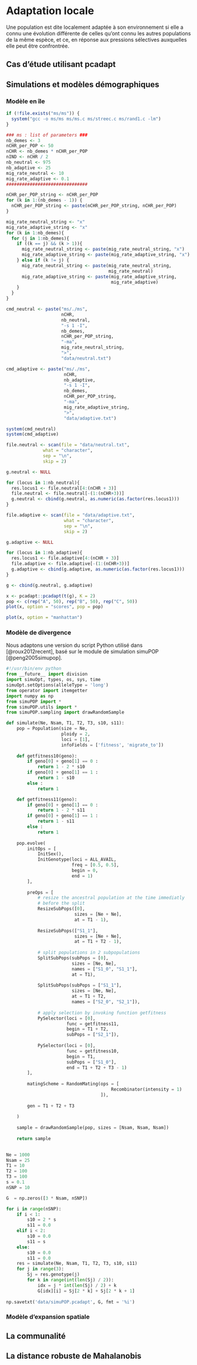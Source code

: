 # Adaptation locale

Une population est dite localement adaptée à son environnement si elle a connu une évolution différente de celles qu'ont connu les autres populations de la même espèce, et ce, en réponse aux pressions sélectives auxquelles elle peut être confrontrée.

## Cas d'étude utilisant pcadapt

## Simulations et modèles démographiques

### Modèle en île

```r
if (!file.exists("ms/ms")) {
  system("gcc -o ms/ms ms/ms.c ms/streec.c ms/rand1.c -lm")
}

### ms : list of parameters ###
nb_demes <- 3
nCHR_per_POP <- 50
nCHR <- nb_demes * nCHR_per_POP
nIND <- nCHR / 2
nb_neutral <- 975
nb_adaptive <- 25
mig_rate_neutral <- 10
mig_rate_adaptive <- 0.1
###############################

nCHR_per_POP_string <- nCHR_per_POP
for (k in 1:(nb_demes - 1)) {
  nCHR_per_POP_string <- paste(nCHR_per_POP_string, nCHR_per_POP)
}

mig_rate_neutral_string <- "x"
mig_rate_adaptive_string <- "x"
for (k in 1:nb_demes){
  for (j in 1:nb_demes){
    if ((k == j) && (k > 1)){
      mig_rate_neutral_string <- paste(mig_rate_neutral_string, "x")
      mig_rate_adaptive_string <- paste(mig_rate_adaptive_string, "x")      
    } else if (k != j) {
      mig_rate_neutral_string <- paste(mig_rate_neutral_string, 
                                       mig_rate_neutral)
      mig_rate_adaptive_string <- paste(mig_rate_adaptive_string, 
                                        mig_rate_adaptive)
    }
  }
}

cmd_neutral <- paste("ms/./ms",
                     nCHR,
                     nb_neutral,
                     "-s 1 -I",
                     nb_demes,
                     nCHR_per_POP_string,
                     "-ma",
                     mig_rate_neutral_string,
                     ">", 
                     "data/neutral.txt")

cmd_adaptive <- paste("ms/./ms",
                      nCHR,
                      nb_adaptive,
                      "-s 1 -I",
                      nb_demes,
                      nCHR_per_POP_string,
                      "-ma",
                      mig_rate_adaptive_string,
                      ">",
                      "data/adaptive.txt") 

system(cmd_neutral)
system(cmd_adaptive)

file.neutral <- scan(file = "data/neutral.txt", 
              what = "character", 
              sep = "\n", 
              skip = 2)

g.neutral <- NULL

for (locus in 1:nb_neutral){
  res.locus1 <- file.neutral[4:(nCHR + 3)]
  file.neutral <- file.neutral[-(1:(nCHR+3))]
  g.neutral <- cbind(g.neutral, as.numeric(as.factor(res.locus1)))
}

file.adaptive <- scan(file = "data/adaptive.txt", 
                      what = "character", 
                      sep = "\n", 
                      skip = 2)

g.adaptive <- NULL

for (locus in 1:nb_adaptive){
  res.locus1 <- file.adaptive[4:(nCHR + 3)]
  file.adaptive <- file.adaptive[-(1:(nCHR+3))]
  g.adaptive <- cbind(g.adaptive, as.numeric(as.factor(res.locus1)))
}

g <- cbind(g.neutral, g.adaptive)

x <- pcadapt::pcadapt(t(g), K = 2)
pop <- c(rep("A", 50), rep("B", 50), rep("C", 50))
plot(x, option = "scores", pop = pop)
```

```r
plot(x, option = "manhattan")
```

### Modèle de divergence

Nous adaptons une version du script Python utilisé dans [@roux2012recent], basé sur le module de simulation simuPOP [@peng2005simupop].

```python
#!/usr/bin/env python
from __future__ import division
import simuOpt, types, os, sys, time
simuOpt.setOptions(alleleType = 'long')
from operator import itemgetter
import numpy as np
from simuPOP import *
from simuPOP.utils import *
from simuPOP.sampling import drawRandomSample

def simulate(Ne, Nsam, T1, T2, T3, s10, s11):
    pop = Population(size = Ne, 
                     ploidy = 2, 
                     loci = [1], 
                     infoFields = ['fitness', 'migrate_to'])
                     
    def getfitness10(geno):
        if geno[0] + geno[1] == 0 :
            return 1 - 2 * s10
        if geno[0] + geno[1] == 1 :
            return 1 - s10
        else :
            return 1

    def getfitness11(geno):
        if geno[0] + geno[1] == 0 :
            return 1 - 2 * s11
        if geno[0] + geno[1] == 1 :
            return 1 - s11
        else :
            return 1
            
    pop.evolve( 
        initOps = [
            InitSex(),
            InitGenotype(loci = ALL_AVAIL, 
                         freq = [0.5, 0.5],  
                         begin = 0, 
                         end = 1)
        ],
        
        preOps = [
            # resize the ancestral population at the time immediatly 
            # before the split
            ResizeSubPops([0], 
                          sizes = [Ne + Ne], 
                          at = T1 - 1),
                              
            ResizeSubPops(["S1_1"], 
                          sizes = [Ne + Ne], 
                          at = T1 + T2 - 1),
                              
            # split populations in 2 subpopulations 
            SplitSubPops(subPops = [0], 
                         sizes = [Ne, Ne], 
                         names = ["S1_0", "S1_1"], 
                         at = T1),
                             
            SplitSubPops(subPops = ["S1_1"], 
                         sizes = [Ne, Ne], 
                         at = T1 + T2, 
                         names = ["S2_0", "S2_1"]),
                         
            # apply selection by invoking function getfitness
            PySelector(loci = [0], 
                       func = getfitness11, 
                       begin = T1 + T2,
                       subPops = ["S2_1"]),
                   
            PySelector(loci = [0],
                       func = getfitness10, 
                       begin = T1, 
                       subPops = ["S1_0"], 
                       end = T1 + T2 + T3 - 1)
        ],
        
        matingScheme = RandomMating(ops = [
                                        Recombinator(intensity = 1)
                                    ]),
                       
        gen = T1 + T2 + T3 
      
    )
    
    sample = drawRandomSample(pop, sizes = [Nsam, Nsam, Nsam])
    
    return sample

    
Ne = 1000
Nsam = 25
T1 = 10
T2 = 100
T3 = 100
s = 0.1
nSNP = 10

G  = np.zeros([3 * Nsam, nSNP])

for i in range(nSNP):
    if i < 1:
        s10 = 2 * s
        s11 = 0.0
    elif i < 2:
        s10 = 0.0
        s11 = s
    else:
        s10 = 0.0
        s11 = 0.0
    res = simulate(Ne, Nsam, T1, T2, T3, s10, s11)
    for j in range(3):
        Sj = res.genotype(j)
        for k in range(int(len(Sj) / 2)):
            idx = j * int(len(Sj) / 2) + k 
            G[idx][i] = Sj[2 * k] + Sj[2 * k + 1]
            
np.savetxt('data/simuPOP.pcadapt', G, fmt = '%i')
```

### Modèle d'expansion spatiale

## La communalité

\newpage

\includepdf[pages=-]{article/msv334.pdf}

\newpage

## La distance robuste de Mahalanobis

\newpage

\includepdf[pages=-]{article/Luu_et_al-2017-Molecular_Ecology_Resources.pdf}

\newpage
